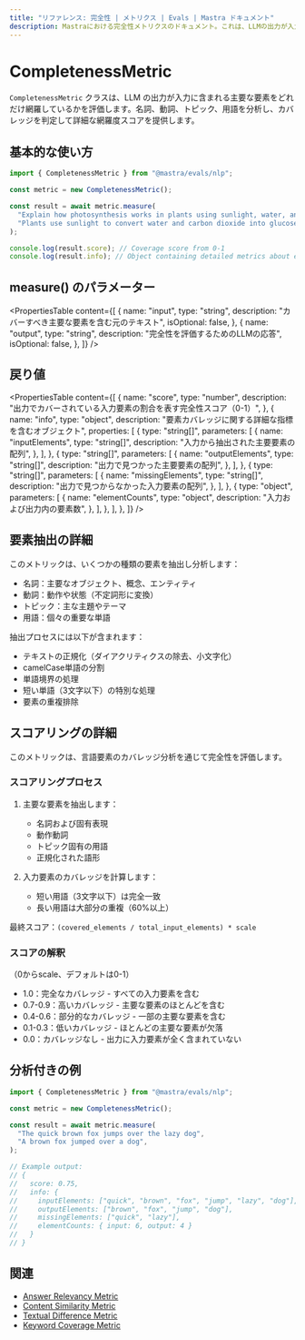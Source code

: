```yaml
---
title: "リファレンス: 完全性 | メトリクス | Evals | Mastra ドキュメント"
description: Mastraにおける完全性メトリクスのドキュメント。これは、LLMの出力が入力に含まれる主要な要素をどれだけ網羅しているかを評価します。
---
```


# CompletenessMetric

`CompletenessMetric` クラスは、LLM の出力が入力に含まれる主要な要素をどれだけ網羅しているかを評価します。名詞、動詞、トピック、用語を分析し、カバレッジを判定して詳細な網羅度スコアを提供します。

## 基本的な使い方

```typescript
import { CompletenessMetric } from "@mastra/evals/nlp";

const metric = new CompletenessMetric();

const result = await metric.measure(
  "Explain how photosynthesis works in plants using sunlight, water, and carbon dioxide.",
  "Plants use sunlight to convert water and carbon dioxide into glucose through photosynthesis.",
);

console.log(result.score); // Coverage score from 0-1
console.log(result.info); // Object containing detailed metrics about element coverage
```

## measure() のパラメーター

<PropertiesTable
  content={[
    {
      name: "input",
      type: "string",
      description: "カバーすべき主要な要素を含む元のテキスト",
      isOptional: false,
    },
    {
      name: "output",
      type: "string",
      description: "完全性を評価するためのLLMの応答",
      isOptional: false,
    },
  ]}
/>

## 戻り値

<PropertiesTable
  content={[
    {
      name: "score",
      type: "number",
      description:
        "出力でカバーされている入力要素の割合を表す完全性スコア（0-1）",
    },
    {
      name: "info",
      type: "object",
      description: "要素カバレッジに関する詳細な指標を含むオブジェクト",
      properties: [
        {
          type: "string[]",
          parameters: [
            {
              name: "inputElements",
              type: "string[]",
              description: "入力から抽出された主要要素の配列",
            },
          ],
        },
        {
          type: "string[]",
          parameters: [
            {
              name: "outputElements",
              type: "string[]",
              description: "出力で見つかった主要要素の配列",
            },
          ],
        },
        {
          type: "string[]",
          parameters: [
            {
              name: "missingElements",
              type: "string[]",
              description: "出力で見つからなかった入力要素の配列",
            },
          ],
        },
        {
          type: "object",
          parameters: [
            {
              name: "elementCounts",
              type: "object",
              description: "入力および出力内の要素数",
            },
          ],
        },
      ],
    },
  ]}
/>

## 要素抽出の詳細

このメトリックは、いくつかの種類の要素を抽出し分析します：

- 名詞：主要なオブジェクト、概念、エンティティ
- 動詞：動作や状態（不定詞形に変換）
- トピック：主な主題やテーマ
- 用語：個々の重要な単語

抽出プロセスには以下が含まれます：

- テキストの正規化（ダイアクリティクスの除去、小文字化）
- camelCase単語の分割
- 単語境界の処理
- 短い単語（3文字以下）の特別な処理
- 要素の重複排除

## スコアリングの詳細

このメトリックは、言語要素のカバレッジ分析を通じて完全性を評価します。

### スコアリングプロセス

1. 主要な要素を抽出します：

   - 名詞および固有表現
   - 動作動詞
   - トピック固有の用語
   - 正規化された語形

2. 入力要素のカバレッジを計算します：
   - 短い用語（3文字以下）は完全一致
   - 長い用語は大部分の重複（60%以上）

最終スコア：`(covered_elements / total_input_elements) * scale`

### スコアの解釈

（0からscale、デフォルトは0-1）

- 1.0：完全なカバレッジ - すべての入力要素を含む
- 0.7-0.9：高いカバレッジ - 主要な要素のほとんどを含む
- 0.4-0.6：部分的なカバレッジ - 一部の主要な要素を含む
- 0.1-0.3：低いカバレッジ - ほとんどの主要な要素が欠落
- 0.0：カバレッジなし - 出力に入力要素が全く含まれていない

## 分析付きの例

```typescript
import { CompletenessMetric } from "@mastra/evals/nlp";

const metric = new CompletenessMetric();

const result = await metric.measure(
  "The quick brown fox jumps over the lazy dog",
  "A brown fox jumped over a dog",
);

// Example output:
// {
//   score: 0.75,
//   info: {
//     inputElements: ["quick", "brown", "fox", "jump", "lazy", "dog"],
//     outputElements: ["brown", "fox", "jump", "dog"],
//     missingElements: ["quick", "lazy"],
//     elementCounts: { input: 6, output: 4 }
//   }
// }
```

## 関連

- [Answer Relevancy Metric](./answer-relevancy)
- [Content Similarity Metric](./content-similarity)
- [Textual Difference Metric](./textual-difference)
- [Keyword Coverage Metric](./keyword-coverage)
